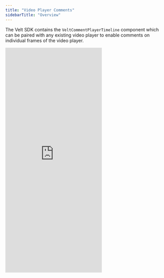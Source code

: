 ```yaml
---
title: "Video Player Comments"
sidebarTitle: "Overview"
---
```


The Velt SDK contains the `VeltCommentPlayerTimeline` component which can be paired with any existing video player to enable comments on individual frames of the video player.

<Frame>
    <iframe
      src="https://lottiefiles-velt-integration-2.web.app/"
      allow="camera; microphone"
      scrolling="no"
      frameborder="0"
      class="w-full"
      height="700px"
    ></iframe>
</Frame>